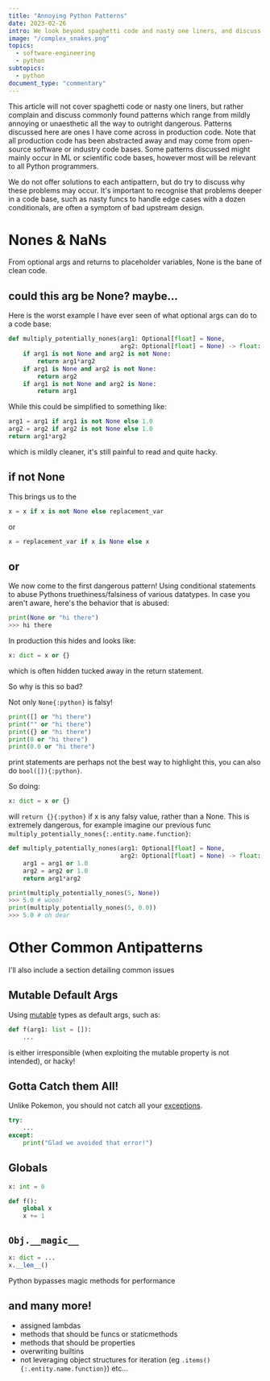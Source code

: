 ```yaml
---
title: "Annoying Python Patterns"
date: 2023-02-26
intro: We look beyond spaghetti code and nasty one liners, and discuss commonly found patterns which range from unaesthetic to outright dangerous.
image: "/complex_snakes.png"
topics:
  - software-engineering
  - python
subtopics:
  - python
document_type: "commentary"
---
```


This article will not cover spaghetti code or nasty one liners, but rather complain and discuss commonly found patterns which range from mildly annoying or unaesthetic all the way to outright dangerous. Patterns discussed here are ones I have come across in production code. Note that all production code has been abstracted away and may come from open-source software or industry code bases. Some patterns discussed might mainly occur in ML or scientific code bases, however most will be relevant to all Python programmers.

We do not offer solutions to each antipattern, but do try to discuss why these problems may occur. It's important to recognise that problems deeper in a code base, such as nasty funcs to handle edge cases with a dozen conditionals, are often a symptom of bad upstream design.

# Nones & NaNs

From optional args and returns to placeholder variables, None is the bane of clean code.

## could this arg be None? maybe...

Here is the worst example I have ever seen of what optional args can do to a code base:

```python
def multiply_potentially_nones(arg1: Optional[float] = None,
                               arg2: Optional[float] = None) -> float:
    if arg1 is not None and arg2 is not None:
        return arg1*arg2
    if arg1 is None and arg2 is not None:
        return arg2
    if arg1 is not None and arg2 is None:
        return arg1
```

While this could be simplified to something like:

```python
arg1 = arg1 if arg1 is not None else 1.0
arg2 = arg2 if arg2 is not None else 1.0
return arg1*arg2
```

which is mildly cleaner, it's still painful to read and quite hacky.

## if not None

This brings us to the

```python
x = x if x is not None else replacement_var
```

or

```python
x = replacement_var if x is None else x
```

## or

We now come to the first dangerous pattern! Using conditional statements to abuse Pythons truethiness/falsiness of various datatypes. In case you aren't aware, here's the behavior that is abused:

```python
print(None or "hi there")
>>> hi there
```

In production this hides and looks like:

```python
x: dict = x or {}
```

which is often hidden tucked away in the return statement.

So why is this so bad?

Not only `None{:python}` is falsy!

```python
print([] or "hi there")
print("" or "hi there")
print({} or "hi there")
print(0 or "hi there")
print(0.0 or "hi there")
```

print statements are perhaps not the best way to highlight this, you can also do `bool([]){:python}`.

So doing:

```python
x: dict = x or {}
```

will `return {}{:python}` if x is any falsy value, rather than a None. This is extremely dangerous, for example imagine our previous func `multiply_potentially_nones{:.entity.name.function}`:

```python
def multiply_potentially_nones(arg1: Optional[float] = None,
                               arg2: Optional[float] = None) -> float:
    arg1 = arg1 or 1.0
    arg2 = arg2 or 1.0
    return arg1*arg2

print(multiply_potentially_nones(5, None))
>>> 5.0 # wooo!
print(multiply_potentially_nones(5, 0.0))
>>> 5.0 # oh dear
```

# Other Common Antipatterns

I'll also include a section detailing common issues

## Mutable Default Args

Using [mutable](https://en.wikipedia.org/wiki/Mutability) types as default args, such as:

```python
def f(arg1: list = []):
    ...
```

is either irresponsible (when exploiting the mutable property is not intended), or hacky!

## Gotta Catch them All!

Unlike Pokemon, you should not catch all your [exceptions](https://docs.python.org/3/tutorial/errors.html).

```python
try:
    ...
except:
    print("Glad we avoided that error!")
```

## Globals

```python
x: int = 0

def f():
    global x
    x += 1
```

## `Obj.__magic__`

```python
x: dict = ...
x.__len__()
```

Python bypasses magic methods for performance

## and many more!

- assigned lambdas
- methods that should be funcs or staticmethods
- methods that should be properties
- overwriting builtins
- not leveraging object structures for iteration (eg `.items(){:.entity.name.function}`)
  etc...
